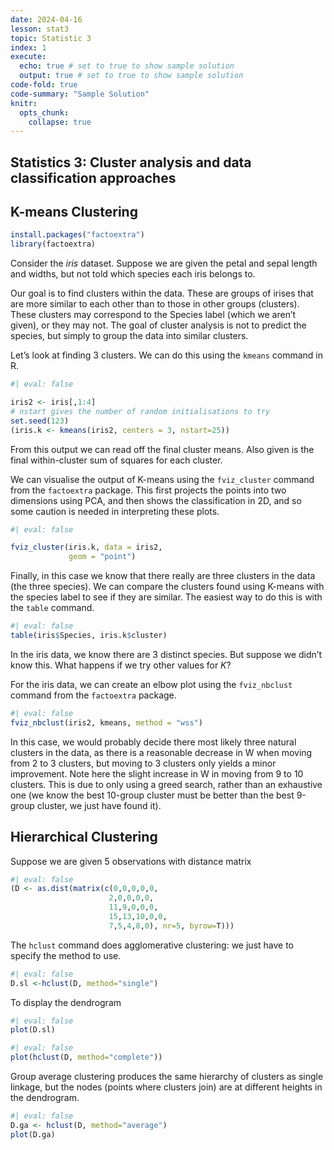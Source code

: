 ```yaml
---
date: 2024-04-16
lesson: stat3
topic: Statistic 3
index: 1
execute:
  echo: true # set to true to show sample solution 
  output: true # set to true to show sample solution
code-fold: true
code-summary: "Sample Solution"
knitr:
  opts_chunk:
    collapse: true  
---
```


## Statistics 3: Cluster analysis and data classification approaches

## K-means Clustering

```r


install.packages("factoextra")
library(factoextra)

```

Consider the $iris$ dataset. Suppose we are given the petal and sepal length and widths, but not told which species each iris belongs to.

Our goal is to find clusters within the data. These are groups of irises that are more similar to each other than to those in other groups (clusters). These clusters may correspond to the Species label (which we aren’t given), or they may not. The goal of cluster analysis is not to predict the species, but simply to group the data into similar clusters.

Let’s look at finding 3 clusters. We can do this using the `kmeans` command in R.

```r
#| eval: false

iris2 <- iris[,1:4]
# nstart gives the number of random initialisations to try 
set.seed(123)
(iris.k <- kmeans(iris2, centers = 3, nstart=25))

```

From this output we can read off the final cluster means. Also given is the final within-cluster sum of squares for each cluster.

We can visualise the output of K-means using the `fviz_cluster` command from the `factoextra` package. This first projects the points into two dimensions using PCA, and then shows the classification in 2D, and so some caution is needed in interpreting these plots.

```r
#| eval: false

fviz_cluster(iris.k, data = iris2,
             geom = "point")

```

Finally, in this case we know that there really are three clusters in the data (the three species). We can compare the clusters found using K-means with the species label to see if they are similar. The easiest way to do this is with the `table` command.

```r
#| eval: false
table(iris$Species, iris.k$cluster)

```

In the iris data, we know there are 3 distinct species.
But suppose we didn’t know this. What happens if we try other values for $K$?

For the iris data, we can create an elbow plot using the `fviz_nbclust` command from the `factoextra` package.

```r
#| eval: false
fviz_nbclust(iris2, kmeans, method = "wss")

```

In this case, we would probably decide there most likely three natural clusters in the data, as there is a reasonable decrease in W when moving from 2 to 3 clusters, but moving to 3 clusters only yields a minor improvement. Note here the slight increase in W in moving from 9 to 10 clusters. This is due to only using a greed search, rather than an exhaustive one (we know the best 10-group cluster must be better than the best 9-group cluster, we just have found it).

## Hierarchical Clustering

Suppose we are given 5 observations with distance matrix

```r
#| eval: false
(D <- as.dist(matrix(c(0,0,0,0,0,
                      2,0,0,0,0,
                      11,9,0,0,0,
                      15,13,10,0,0,
                      7,5,4,8,0), nr=5, byrow=T)))

```

The `hclust` command does agglomerative clustering: we just have to specify the method to use.

```r
#| eval: false
D.sl <-hclust(D, method="single")

```

To display the dendrogram

```r
#| eval: false
plot(D.sl)

```


```r
#| eval: false
plot(hclust(D, method="complete"))

```

Group average clustering produces the same hierarchy of clusters as single linkage, but the nodes (points where clusters join) are at different heights in the dendrogram.

```r
#| eval: false
D.ga <- hclust(D, method="average")
plot(D.ga)

```


